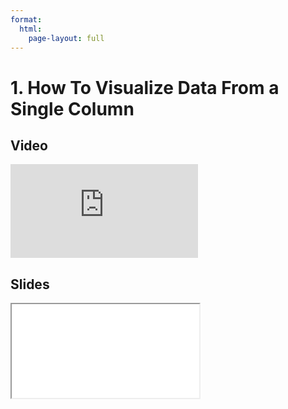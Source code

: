 ```yaml
---
format:
  html:
    page-layout: full
---
```


# 1. How To Visualize Data From a Single Column

::: {.panel-tabset .nav-pills}

## Video

<iframe
    class="video"
    src="https://www.youtube.com/embed/CE54XQ7daSk?start=6054&end=6550"  
    title="Module 3 Video - Module Learning Outcomes"
    frameborder="0"
    allow="accelerometer; autoplay; clipboard-write; encrypted-media; gyroscope; picture-in-picture"
    allowfullscreen
></iframe>

## Slides

<iframe
    class="slide-deck"
    src="slides/module3_01.html"
></iframe>

:::